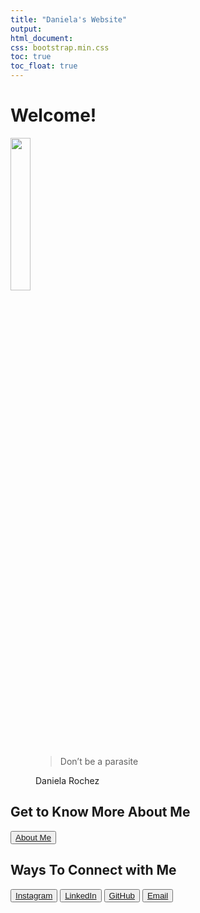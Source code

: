 ```yaml
---
title: "Daniela's Website"
output: 
html_document:
css: bootstrap.min.css
toc: true
toc_float: true
---
```



<h1>Welcome!</h1>

<img src="IMG_7914-removebg-preview.png" style="width:25%">

<figure>
  <blockquote class="blockquote">
    <p class="mb-0">Don't be a parasite</p>
  
  </blockquote>
  <figcaption class="blockquote-footer">
    Daniela Rochez
  </figcaption>
</figure>

<h2>Get to Know More About Me</h2>

<div class="d-grid gap-2">
  <button class="btn btn-lg btn-primary" type="button">[About Me](about-me.html)</button></div>
  
<h2>Ways To Connect with Me</h2>

<button type="button" class="btn btn-link">[Instagram](https://www.instagram.com/danilovespublichealth/)</button>
<button type="button" class="btn btn-link">[LinkedIn](https://www.linkedin.com/in/daniela-rochez-36621115b/)</button>
<button type="button" class="btn btn-link">[GitHub](https://github.com/dr3168)</button>

<button type="button" class="btn btn-link">[Email](form.html)</button>







